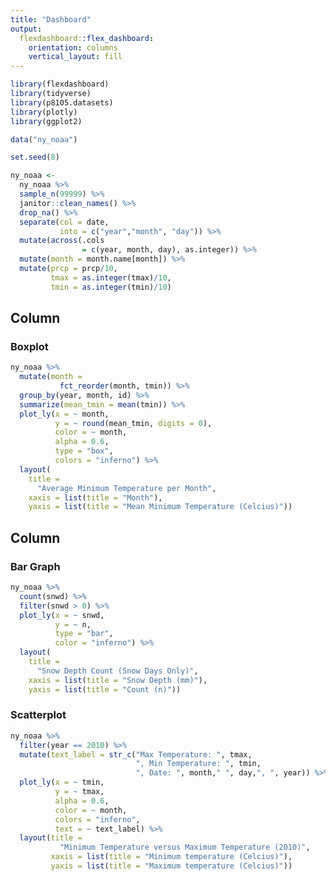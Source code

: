 ```yaml
---
title: "Dashboard"
output: 
  flexdashboard::flex_dashboard:
    orientation: columns
    vertical_layout: fill
---
```


```r

library(flexdashboard)
library(tidyverse)
library(p8105.datasets)
library(plotly)
library(ggplot2)

```

```r

data("ny_noaa") 

```

```r

set.seed(8) 

ny_noaa <-
  ny_noaa %>%
  sample_n(99999) %>%
  janitor::clean_names() %>% 
  drop_na() %>% 
  separate(col = date, 
           into = c("year","month", "day")) %>%
  mutate(across(.cols
                = c(year, month, day), as.integer)) %>%
  mutate(month = month.name[month]) %>%
  mutate(prcp = prcp/10, 
         tmax = as.integer(tmax)/10,
         tmin = as.integer(tmin)/10)

```

Column {data-width=650}
-----------------------------------------------------------------------

### Boxplot

```r

ny_noaa %>%
  mutate(month = 
           fct_reorder(month, tmin)) %>%
  group_by(year, month, id) %>%
  summarize(mean_tmin = mean(tmin)) %>%
  plot_ly(x = ~ month, 
          y = ~ round(mean_tmin, digits = 0), 
          color = ~ month, 
          alpha = 0.6,
          type = "box",
          colors = "inferno") %>%
  layout(
    title = 
      "Average Minimum Temperature per Month", 
    xaxis = list(title = "Month"),
    yaxis = list(title = "Mean Minimum Temperature (Celcius)")) 

```

Column {data-width=350}
-----------------------------------------------------------------------

### Bar Graph

```r

ny_noaa %>%
  count(snwd) %>% 
  filter(snwd > 0) %>% 
  plot_ly(x = ~ snwd, 
          y = ~ n, 
          type = "bar", 
          color = "inferno") %>%
  layout(
    title = 
      "Snow Depth Count (Snow Days Only)", 
    xaxis = list(title = "Snow Depth (mm)"),
    yaxis = list(title = "Count (n)"))

```

### Scatterplot

```r

ny_noaa %>%
  filter(year == 2010) %>%
  mutate(text_label = str_c("Max Temperature: ", tmax, 
                            ", Min Temperature: ", tmin, 
                            ", Date: ", month," ", day,", ", year)) %>%
  plot_ly(x = ~ tmin, 
          y = ~ tmax,
          alpha = 0.6,
          color = ~ month,
          colors = "inferno", 
          text = ~ text_label) %>%
  layout(title = 
           "Minimum Temperature versus Maximum Temperature (2010)",
         xaxis = list(title = "Minimum temperature (Celcius)"),
         yaxis = list(title = "Maximum temperature (Celcius)"))

```
